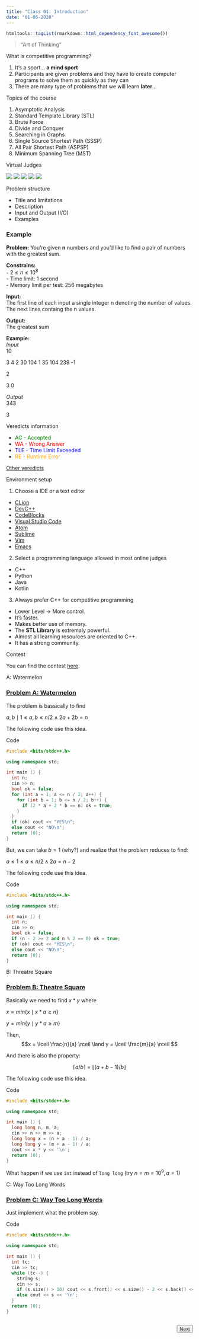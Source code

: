 ```yaml
---
title: "Class 01: Introduction"
date: "01-06-2020"
---
```


```r
htmltools::tagList(rmarkdown::html_dependency_font_awesome())
```

> "Art of Thinking"

<div class="topic">What is competitive programming?</div>

1. It's a sport... **a mind sport**
2. Participants are given problems and they have to create computer programs to solve them as quickly as they can
3. There are many type of problems that we will learn **later**...

<div class="topic">Topics of the course</div>

1. Asymptotic Analysis
2. Standard Template Library (STL)
3. Brute Force
4. Divide and Conquer
5. Searching in Graphs
6. Single Source Shortest Path (SSSP)
7. All Pair Shortest Path (ASPSP)
8. Minimum Spanning Tree (MST)

<div class="topic">Virtual Judges</div>

<a href="https://codeforces.com/" target="_blank">![](./images/class-01/codeforces.png)</a>
<a href="https://atcoder.jp/" target="_blank">![](./images/class-01/atcoder.png)</a>
<a href="https://www.codechef.com/" target="_blank">![](./images/class-01/codechef.png)</a>
<a href="https://www.spoj.com/" target="_blank">![](./images/class-01/spoj.png)</a>
<a href="https://www.hackerearth.com/" target="_blank">![](./images/class-01/hackerearth.png)</a>

<div class="topic">Problem structure</div>

* Title and limitations
* Description
* Input and Output (I/O)
* Examples

### Example

**Problem:** You're given **n** numbers and you'd like to find a pair of numbers with the greatest sum. <br>

**Constrains:** <br>
- $2 \leq n \leq 10^8$ <br>
- Time limit: 1 second <br>
- Memory limit per test: 256 megabytes <br>

**Input:** <br>
The first line of each input a single integer n denoting the number of values. The next lines containg the n values.

**Output:** <br>
The greatest sum

**Example:** <br>
*Input* <br>
10

3 4 2 30 104 1 35 104 239 -1

2

3 0

*Output* <br>
343

3

<div class="topic">Veredicts information</div>

- <div style="color: green">AC - Accepted</div>
- <div style="color: red">WA - Wrong Answer</div>
- <div style="color: blue">TLE - Time Limit Exceeded</div>
- <div style="color: orange">RE - Runtime Error</div>

[Other veredicts](https://icpcarchive.ecs.baylor.edu/index.php?option=com_content&task=view&id=14&Itemid=30)

<div class="topic">Environment setup</div>

1. Choose a IDE or a text editor

- [CLion](https://www.jetbrains.com/es-es/clion/)
- [DevC++](https://www.bloodshed.net/dev/)
- [CodeBlocks](http://www.codeblocks.org/)
- [Visual Studio Code](https://code.visualstudio.com/)
- [Atom](https://atom.io/)
- [Sublime](https://www.sublimetext.com/)
- [Vim](https://www.vim.org/)
- [Emacs](https://www.gnu.org/software/emacs/)

2. Select a programming language allowed in most online judges
- C++
- Python
- Java
- Kotlin

3. Always prefer C++ for competitive programming
- Lower Level $\rightarrow$ More control.
- It's faster.
- Makes better use of memory.
- The **STL Library** is extremaly powerful.
- Almost all learning resources are oriented to C++.
- It has a strong community.

<div class="topic" id="contest">Contest</div>

You can find the contest [here](https://vjudge.net/contest/350658).

<!-- Begins problem A -->
<div class="card">
<div class="collapsed solution-title" type="button" data-toggle="collapse" data-target="#collapseProblemA" aria-expanded="false" aria-controls="collapseTwo">
<!-- title -->
  <i class="fas fa-caret-right"></i> <p class="title">A: Watermelon</p>
</div>
<!-- begin body -->
<div id="collapseProblemA" class="collapse">
<div class="card-body solution-body">

### <a href="https://codeforces.com/problemset/problem/4/A" target="_blank">Problem A: Watermelon</a>

The problem is bassically to find

$a, b \mid 1 \leq a, b \leq n / 2 \land 2a + 2b = n$

The following code use this idea.

  <!-- begin code -->
  <div class="collapsed code-title" type="button" data-toggle="collapse" data-target="#codeProblemA1" aria-expanded="false" aria-controls="collapseTwo">
  <!-- title -->
  <i class="fas fa-caret-right"></i> <p class="title">Code</p>
  </div>
  <div id="codeProblemA1" class="collapse">
  
```c++
#include <bits/stdc++.h>

using namespace std;

int main () {
  int n;
  cin >> n;
  bool ok = false;
  for (int a = 1; a <= n / 2; a++) {
    for (int b = 1; b <= n / 2; b++) {
      if (2 * a + 2 * b == n) ok = true;
    }
  }
  if (ok) cout << "YES\n";
  else cout << "NO\n";
  return (0);
}
```
  </div>
  <!-- ends code -->

But, we can take $b = 1$ (why?) and realize that the problem reduces to find:

$a \leq 1 \leq a \leq n / 2 \land 2a = n - 2$

The following code use this idea.


  <!-- begin code -->
  <div class="collapsed code-title" type="button" data-toggle="collapse" data-target="#codeProblemA2" aria-expanded="false" aria-controls="collapseTwo">
  <!-- title -->
  <i class="fas fa-caret-right"></i> <p class="title">Code</p>
  </div>
  <div id="codeProblemA2" class="collapse">
  
```c++
#include <bits/stdc++.h>

using namespace std;

int main () {
  int n;
  cin >> n;
  bool ok = false;
  if (n - 2 >= 2 and n % 2 == 0) ok = true;
  if (ok) cout << "YES\n";
  else cout << "NO\n";
  return (0);
}
```
  </div>
  <!-- ends code -->


</div>
</div>
</div>
<!-- ends problem A -->




<!-- Begins problem B -->
<div class="card">
<div class="collapsed solution-title" type="button" data-toggle="collapse" data-target="#collapseProblemB" aria-expanded="false" aria-controls="collapseTwo">
<!-- title -->
  <i class="fas fa-caret-right"></i> <p class="title">B: Threatre Square</p>
</div>
<!-- begin body -->
<div id="collapseProblemB" class="collapse">
<div class="card-body solution-body">

### <a href="https://codeforces.com/problemset/problem/1/A" target="_blank">Problem B: Theatre Square</a>

Basically we need to find $x * y$ where

$x = min\{x \mid x * a \geq n\}$

$y = min\{y \mid y * a \geq m\}$

Then, $$x = \lceil \frac{n}{a} \rceil \land y = \lceil \frac{m}{a} \rceil $$

And there is also the property:

$$\lceil a / b \rceil = \lfloor (a + b - 1) / b \rfloor$$

The following code use this idea.

  <!-- begin code -->
  <div class="collapsed code-title" type="button" data-toggle="collapse" data-target="#codeProblemB" aria-expanded="false" aria-controls="collapseTwo">
  <!-- title -->
  <i class="fas fa-caret-right"></i> <p class="title">Code</p>
  </div>
  <div id="codeProblemB" class="collapse">
  
```c++
#include <bits/stdc++.h>

using namespace std;

int main () {
  long long n, m, a;
  cin >> n >> m >> a;
  long long x = (n + a - 1) / a;
  long long y = (m + a - 1) / a;
  cout << x * y << '\n';
  return (0);
}
```
  </div>
  <!-- ends code -->

What happen if we use `int` instead of `long long` (try $n = m = 10^9, a = 1$)

</div>
</div>
</div>
<!-- ends problem B -->




<!-- Begins problem C -->
<div class="card">
<div class="collapsed solution-title" type="button" data-toggle="collapse" data-target="#collapseProblemC" aria-expanded="false" aria-controls="collapseTwo">
<!-- title -->
  <i class="fas fa-caret-right"></i> <p class="title">C: Way Too Long Words</p>
</div>
<!-- begin body -->
<div id="collapseProblemC" class="collapse">
<div class="card-body solution-body">

### <a href="https://codeforces.com/problemset/problem/71/A" target="_blank">Problem C: Way Too Long Words</a>

Just implement what the problem say.

  <!-- begin code -->
  <div class="collapsed code-title" type="button" data-toggle="collapse" data-target="#codeProblemC" aria-expanded="false" aria-controls="collapseTwo">
  <!-- title -->
  <i class="fas fa-caret-right"></i> <p class="title">Code</p>
  </div>
  <div id="codeProblemC" class="collapse">
  
```c++
#include <bits/stdc++.h>

using namespace std;

int main () {
  int tc;
  cin >> tc;
  while (tc--) {
    string s;
    cin >> s;
    if (s.size() > 10) cout << s.front() << s.size() - 2 << s.back() << '\n';
    else cout << s << '\n';
  }
  return (0);
}
```
  </div>
  <!-- ends code -->

</div>
</div>
</div>
<!-- ends problem C -->

<p style="float: none; clear: both;"></p>

<div style="float: right;" class="pt-3">	
  <button class="continue-link">
  <a href="./class-02.html">Next</a>
  </button>
</div>

<script>
  $('#all-classes').collapse('show');
  $('#class-01').addClass('active');
</script>
